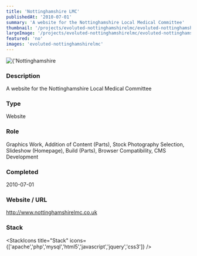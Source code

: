 ```yaml
---
title: 'Nottinghamshire LMC'
publishedAt: '2010-07-01'
summary: 'A website for the Nottinghamshire Local Medical Committee'
thumbnail: '/projects/evoluted-nottinghamshirelmc/evoluted-nottinghamshirelmc_small.jpg'
largeImage: '/projects/evoluted-nottinghamshirelmc/evoluted-nottinghamshirelmc_large.jpg'
featured: 'no'
images: 'evoluted-nottinghamshirelmc'
---
```


<div className="relative w-full h-[400px] sm:h-[600px] md:h-[760px] lg:h-[920px]">
  <Image
    alt={'Nottinghamshire LMC'}
    src={'/projects/evoluted-nottinghamshirelmc/evoluted-nottinghamshirelmc.jpg'}
    sizes="(max-width: 640px) 100%, 100%"
    fill={true}
    priority
    style={{
      objectFit: 'contain'
    }}
  />
</div>

### Description

A website for the Nottinghamshire Local Medical Committee


### Type

Website

### Role

Graphics Work, Addition of Content (Parts), Stock Photography Selection, Slideshow (Homepage), Build (Parts), Browser Compatibility, CMS Development

### Completed
2010-07-01

### Website / URL
http://www.nottinghamshirelmc.co.uk


### Stack

<StackIcons
  title="Stack"
  icons={['apache','php','mysql','html5','javascript','jquery','css3']}
  />
